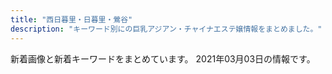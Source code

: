 ```yaml
---
title: "西日暮里・日暮里・鶯谷"
description: "キーワード別にの巨乳アジアン・チャイナエステ嬢情報をまとめました。"
---
```


新着画像と新着キーワードをまとめています。
2021年03月03日の情報です。

<DmmAffiliateIns />
<KeywordTable
  shops={
    [
    {
        "keywords": {},
        "img_links": [
            "http://www.es-ms.work/images/news.jpg",
            "http://www.es-ms.work/images/rec1.jpg",
            "http://www.es-ms.work/img/rina1.jpg",
            "http://www.es-ms.work/images/interior_t.jpg",
            "http://www.es-ms.work/img/sayuri1.jpg",
            "http://www.es-ms.work/images/rec2.jpg",
            "http://www.es-ms.work/images/int2.jpg",
            "http://www.es-ms.work/images/int1.jpg",
            "http://www.es-ms.work/images/ac1.jpg",
            "http://www.es-ms.work/images/head.jpg",
            "http://www.es-ms.work/images/1.jpg",
            "http://www.es-ms.work/img/kaya1.jpg",
            "http://www.es-ms.work/images/tg.jpg",
            "http://www.es-ms.work/staff/kaya.jpg",
            "http://www.es-ms.work/images/s1.png",
            "http://www.es-ms.work/images/2.jpg",
            "http://www.es-ms.work/images/sys.jpg",
            "http://www.es-ms.work/staff/rina.jpg",
            "http://www.es-ms.work/staff/sayuri.jpg",
            "http://www.es-ms.work/images/3.jpg",
            "http://www.es-ms.work/images/staff_t.jpg"
        ],
        "url": "http://www.es-ms.work/",
        "name": "\u685c\u306e\u5bb6",
        "station": "JR\u9daf\u8c37\u99c5\u5317\u53e3"
    },
    {
        "name": "\u30d1\u30b8\u30e3\u30de",
        "url": "http://massage-aroma.pink/",
        "img_links": [
            "http://massage-aroma.pink/images/cg08.jpg",
            "http://massage-aroma.pink/images/cg03.jpg",
            "http://massage-aroma.pink/images/nav-001.png",
            "http://massage-aroma.pink/images/cg09.jpg",
            "http://massage-aroma.pink/images/cg04.jpg",
            "http://massage-aroma.pink/images/tel.png",
            "http://massage-aroma.pink/images/cg061.jpg",
            "http://massage-aroma.pink/images/cg011.jpg",
            "http://massage-aroma.pink/images/cg06.jpg",
            "http://massage-aroma.pink/images/nav-004.png",
            "http://massage-aroma.pink/images/no.png",
            "http://massage-aroma.pink/images/cg01.jpg",
            "http://massage-aroma.pink/images/nav-006.png",
            "http://massage-aroma.pink/images/cg05.jpg",
            "http://massage-aroma.pink/images/nav-005.png",
            "http://massage-aroma.pink/images/top001.png",
            "http://massage-aroma.pink/images/nav-003.png",
            "http://massage-aroma.pink/images/cg07.jpg",
            "http://massage-aroma.pink/images/nav-002.png",
            "http://massage-aroma.pink/images/cg02.jpg"
        ],
        "station": "JR\u65e5\u66ae\u91cc\u99c5\u6771\u53e3",
        "keywords": {
            "D": 9,
            "86": 9
        }
    },
    {
        "station": "\u65e5\u66ae\u91cc\u99c5\u6771\u53e3",
        "name": "\u672a\u6765",
        "keywords": {},
        "img_links": [
            "http://www.relax-mirai.info/images/momo1.jpg",
            "http://www.relax-mirai.info/i/images/momo1.jpg",
            "http://www.relax-mirai.info/gals/aki1.jpg",
            "http://www.relax-mirai.info/images/sayuri1.jpg",
            "http://www.relax-mirai.info/images/risa1.jpg",
            "http://www.relax-mirai.info/images/m02.jpg",
            "http://www.relax-mirai.info/gals/emi1.jpg",
            "http://www.relax-mirai.info/images/m03.jpg",
            "http://www.relax-mirai.info/i/120/sayuri1.jpg",
            "http://www.relax-mirai.info/gals/risa1.jpg",
            "http://www.relax-mirai.info/images/m04.jpg",
            "http://www.relax-mirai.info/images/info02.jpg",
            "http://www.relax-mirai.info/images/qr.jpg",
            "http://www.relax-mirai.info/gals/kaka1.jpg",
            "http://www.relax-mirai.info/i/images/sayuri1.jpg",
            "http://www.relax-mirai.info/images/info01.jpg"
        ],
        "url": "http://www.relax-mirai.info/"
    },
    {
        "img_links": [
            "http://momo.tyo.cm/images/tit05.png",
            "http://momo.tyo.cm/images/news.png",
            "http://momo.tyo.cm/images/tit_com04.png",
            "http://momo.tyo.cm/images/tit_com03.png",
            "http://momo.tyo.cm/images/border01.png",
            "http://momo.tyo.cm/images/top_slider02.jpg",
            "http://momo.tyo.cm/images/tit_staff.png",
            "http://momo.tyo.cm/images/tit_com05.png",
            "http://momo.tyo.cm/photos/sites/53/2021/02/2021021607405730.jpg",
            "http://momo.tyo.cm/images/tit03.png",
            "http://momo.tyo.cm/images/top_slider01.jpg",
            "http://momo.tyo.cm/images/tit_com01.png",
            "http://momo.tyo.cm/photos/sites/53/2021/02/2021021607405578.jpg",
            "http://momo.tyo.cm/images/border02.png",
            "http://momo.tyo.cm/images/nav_link04.png",
            "http://momo.tyo.cm/photos/sites/53/2021/02/2021021607405882.jpg",
            "http://momo.tyo.cm/images/tit01.png",
            "http://momo.tyo.cm/images/nav_link01.png",
            "http://momo.tyo.cm/images/nav_link02.png",
            "http://momo.tyo.cm/images/tit02.png",
            "http://momo.tyo.cm/photos/sites/53/2021/02/2021021607405658.jpg",
            "http://momo.tyo.cm/images/tit_com.png",
            "http://momo.tyo.cm/images/bg_pick.png",
            "http://momo.tyo.cm/images/tit_com02.png",
            "http://momo.tyo.cm/images/nav_link05.png",
            "http://momo.tyo.cm/images/nav_link06.png",
            "http://momo.tyo.cm/images/pagetop.png",
            "http://momo.tyo.cm/images/tit_link01.png",
            "http://momo.tyo.cm/images/nav_link03.png",
            "http://momo.tyo.cm/images/tit04.png"
        ],
        "url": "http://momo.tyo.cm/",
        "keywords": {
            "85": 5,
            "86": 15,
            "D": 20
        },
        "name": "\u6843",
        "station": "JR\u65e5\u66ae\u91cc\u99c5\u5357\u53e3"
    },
    {
        "img_links": [],
        "name": "\u9e97\u4eba",
        "url": "http://reijin.xyz.mn/",
        "station": "JR\u65e5\u66ae\u91cc\u99c5\u6771\u53e3",
        "keywords": {}
    },
    {
        "station": "\u753a\u5c4b\u99c51\u756a\u51fa\u53e3",
        "name": "\u3082\u307f\u306e\u6728",
        "url": "https://mominoki.tyo.ac/",
        "img_links": [
            "https://mominoki.tyo.ac/images/room3.jpg",
            "https://mominoki.tyo.ac/images/themes/pink/s_ranking.png",
            "https://mominoki.tyo.ac/images/themes/pink/s_link.png",
            "https://mominoki.tyo.ac/images/themes/pink/mobile.jpg",
            "https://mominoki.tyo.ac/images/themes/pink/s_pickup.png",
            "https://mominoki.tyo.ac/images/themes/pink/s_staff.png",
            "https://mominoki.tyo.ac/photos/sites/41/2020/09/2020092804344750.jpg",
            "https://mominoki.tyo.ac/photos/sites/41/2020/09/2020092804344656.jpg",
            "https://mominoki.tyo.ac/images/themes/pink/no2.png",
            "https://mominoki.tyo.ac/photos/sites/41/2020/09/2020092804344859.jpg",
            "https://mominoki.tyo.ac/images/themes/pink/s_news.png",
            "https://mominoki.tyo.ac/images/themes/pink/r3.jpg",
            "https://mominoki.tyo.ac/photos/sites/41/2020/09/2020092810535583.jpg",
            "https://mominoki.tyo.ac/images/room1.jpg",
            "https://mominoki.tyo.ac/photos/sites/41/2020/11/2020111401222038.jpg",
            "https://mominoki.tyo.ac/images/room2.jpg",
            "https://mominoki.tyo.ac/images/themes/pink/no1.png",
            "https://mominoki.tyo.ac/images/themes/pink/s_newface.png",
            "https://mominoki.tyo.ac/photos/sites/41/2020/09/2020092801595154.jpg",
            "https://mominoki.tyo.ac/images/themes/pink/line.png",
            "https://mominoki.tyo.ac/images/room4.jpg"
        ],
        "keywords": {
            "86": 4,
            "D": 20,
            "87": 8,
            "C": 14,
            "85": 12,
            "E": 4,
            "\u4e73": 2
        }
    },
    {
        "station": "JR\u65e5\u66ae\u91cc\u99c5\u5357\u53e3",
        "url": "https://www.sofia-est.com/",
        "name": "\u30bd\u30d5\u30a3\u30a2",
        "img_links": [
            "https://www.sofia-est.com/img/material/course_tanta1.png",
            "https://www.sofia-est.com/img/material/top_pickup.png",
            "https://www.sofia-est.com/img/girl/list/s84_list.jpg",
            "https://www.sofia-est.com/img/material/yakusoku.png",
            "https://www.sofia-est.com/img/material/top_camp.png",
            "https://www.sofia-est.com/img/girl/thumb/s84_1.jpg",
            "https://www.sofia-est.com/img/material/mobileqr.png",
            "https://www.sofia-est.com/img/girl/list/s100_list.jpg",
            "https://www.sofia-est.com/img/girl/thumb/s84_2.jpg",
            "https://www.sofia-est.com/img/girl/thumb/s55_2.jpg",
            "https://www.sofia-est.com/img/girl/thumb/s99_2.jpg",
            "https://www.sofia-est.com/img/material/top_movie.png",
            "https://www.sofia-est.com/img/material/page8_subt2.png",
            "https://www.sofia-est.com/img/material/top_twitter.png",
            "https://www.sofia-est.com/img/material/sd_rt_btn.png",
            "https://www.sofia-est.com/img/material/photo8.jpg",
            "https://www.sofia-est.com/img/girl/thumb/s99_1.jpg",
            "https://www.sofia-est.com/img/girl/main/s55_1.jpg",
            "https://www.sofia-est.com/img/material/photo7.jpg",
            "https://www.sofia-est.com/img/top/topslide20150918.jpg",
            "https://www.sofia-est.com/img/material/hosi5.png",
            "https://www.sofia-est.com/img/material/page5_subt2.png",
            "https://www.sofia-est.com/img/girl/list/s94_list.jpg",
            "https://www.sofia-est.com/img/material/page3_1_subt2.png",
            "https://www.sofia-est.com/img/girl/thumb/s85_2.jpg",
            "https://www.sofia-est.com/img/material/page5_subt1.png",
            "https://www.sofia-est.com/img/top/topslide20141210.jpg",
            "https://www.sofia-est.com/img/girl/thumb/s111_1.jpg",
            "https://www.sofia-est.com/img/material/gm4_rollout.png",
            "https://www.sofia-est.com/img/girl/thumb/s56_2.jpg",
            "https://www.sofia-est.com/img/girl/list/s111_list.jpg",
            "https://www.sofia-est.com/img/material/doublecourse_rev1.png",
            "https://www.sofia-est.com/img/girl/thumb/s85_1.jpg",
            "https://www.sofia-est.com/img/girl/main/s92_1.jpg",
            "https://www.sofia-est.com/img/girl/main/s81_1.jpg",
            "https://www.sofia-est.com/img/what/coupon202009.png",
            "https://www.sofia-est.com/img/material/pagetop_rollout.png",
            "https://www.sofia-est.com/img/girl/main/s111_1.jpg",
            "https://www.sofia-est.com/img/girl/list/s108_list.jpg",
            "https://www.sofia-est.com/img/girl/mobilepickup/mobilepickup20200302124127.jpg",
            "https://www.sofia-est.com/img/material/top_about.png",
            "https://www.sofia-est.com/img/material/page7_subt1.png",
            "https://www.sofia-est.com/img/banner/koko_120x60.png",
            "https://www.sofia-est.com/img/girl/thumb/s92_2.jpg",
            "https://www.sofia-est.com/img/material/photo2.jpg",
            "https://www.sofia-est.com/img/girl/thumb/s108_1.jpg",
            "https://www.sofia-est.com/img/material/page6_subt3.png",
            "https://www.sofia-est.com/img/girl/pickup/pickup20190509222453.jpg",
            "https://www.sofia-est.com/img/girl/list/s57_list.jpg",
            "https://www.sofia-est.com/img/girl/main/s100_1.jpg",
            "https://www.sofia-est.com/img/girl/thumb/s81_1.jpg",
            "https://www.sofia-est.com/img/material/page3_subt1.png",
            "https://www.sofia-est.com/img/girl/list/s55_list.jpg",
            "https://www.sofia-est.com/img/material/page4_subt2.png",
            "https://www.sofia-est.com/img/material/page2_subt1.png",
            "https://www.sofia-est.com/img/material/top_newface.png",
            "https://www.sofia-est.com/img/material/phototxt.jpg",
            "https://www.sofia-est.com/img/girl/thumb/s92_1.jpg",
            "https://www.sofia-est.com/img/material/course_tanta2.png",
            "https://www.sofia-est.com/img/material/gm1_rollout.png",
            "https://www.sofia-est.com/img/material/top_kodawariimg1.jpg",
            "https://www.sofia-est.com/img/material/page4_subt1.png",
            "https://www.sofia-est.com/img/top/topslide20141211.jpg",
            "https://www.sofia-est.com/img/material/movie_left_yaji.png",
            "https://www.sofia-est.com/img/girl/thumb/s81_5.jpg",
            "https://www.sofia-est.com/img/material/gm3_rollout.png",
            "https://www.sofia-est.com/img/girl/list/s89_list.jpg",
            "https://www.sofia-est.com/img/material/photo1.jpg",
            "https://www.sofia-est.com/img/girl/main/s108_1.jpg",
            "https://www.sofia-est.com/img/girl/main/s57_1.jpg",
            "https://www.sofia-est.com/img/material/top_news.png",
            "https://www.sofia-est.com/img/material/courseoption_rev1.png",
            "https://www.sofia-est.com/img/material/movie_right_yaji.png",
            "https://www.sofia-est.com/img/girl/main/s97_1.jpg",
            "https://www.sofia-est.com/img/girl/pickup/pickup20191220093623.jpg",
            "https://www.sofia-est.com/img/material/page6_subt2.png",
            "https://www.sofia-est.com/img/material/iph.png",
            "https://www.sofia-est.com/img/material/photo4.jpg",
            "https://www.sofia-est.com/img/material/noimg_b.jpg",
            "https://www.sofia-est.com/img/material/noimg_m.jpg",
            "https://www.sofia-est.com/img/girl/thumb/s100_2.jpg",
            "https://www.sofia-est.com/img/girl/main/s56_1.jpg",
            "https://www.sofia-est.com/img/material/photo6.jpg",
            "https://www.sofia-est.com/img/material/photo3.jpg",
            "https://www.sofia-est.com/img/girl/list/s92_list.jpg",
            "https://www.sofia-est.com/img/girl/main/s84_1.jpg",
            "https://www.sofia-est.com/img/material/movieicon.png",
            "https://www.sofia-est.com/img/girl/pickup/pickup20191220093702.jpg",
            "https://www.sofia-est.com/img/material/gm6_rollout.png",
            "https://www.sofia-est.com/img/material/mob_youtube.png",
            "https://www.sofia-est.com/img/material/gm2_rollout.png",
            "https://www.sofia-est.com/img/girl/list/s97_list.jpg",
            "https://www.sofia-est.com/img/material/gm5_rollout.png",
            "https://www.sofia-est.com/img/girl/thumb/s81_4.jpg",
            "https://www.sofia-est.com/img/material/photo5.jpg",
            "https://www.sofia-est.com/img/girl/thumb/s97_2.jpg",
            "https://www.sofia-est.com/img/girl/list/s85_list.jpg",
            "https://www.sofia-est.com/img/girl/thumb/s85_3.jpg",
            "https://www.sofia-est.com/img/girl/thumb/s81_2.jpg",
            "https://www.sofia-est.com/img/girl/list/s81_list.jpg",
            "https://www.sofia-est.com/img/girl/main/s94_1.jpg",
            "https://www.sofia-est.com/img/girl/thumb/s56_1.jpg",
            "https://www.sofia-est.com/img/material/top_kodawari.png",
            "https://www.sofia-est.com/img/girl/thumb/s81_3.jpg",
            "https://www.sofia-est.com/img/girl/thumb/s97_1.jpg",
            "https://www.sofia-est.com/img/material/photobig.jpg",
            "https://www.sofia-est.com/img/girl/thumb/s55_1.jpg",
            "https://www.sofia-est.com/img/material/page8_subt1.png",
            "https://www.sofia-est.com/img/girl/main/s99_1.jpg",
            "https://www.sofia-est.com/img/girl/thumb/s57_1.jpg",
            "https://www.sofia-est.com/img/girl/thumb/s100_1.jpg",
            "https://www.sofia-est.com/img/material/page6_subt1.png",
            "https://www.sofia-est.com/img/girl/thumb/s94_2.jpg",
            "https://www.sofia-est.com/img/girl/thumb/s94_1.jpg",
            "https://www.sofia-est.com/img/girl/list/s99_list.jpg",
            "https://www.sofia-est.com/img/girl/thumb/s55_3.jpg",
            "https://www.sofia-est.com/img/material/top_infomation.png",
            "https://www.sofia-est.com/img/girl/main/s85_1.jpg",
            "https://www.sofia-est.com/img/material/coursepoint_rev2.png",
            "https://www.sofia-est.com/img/material/movie20141210.jpg",
            "https://www.sofia-est.com/img/girl/list/s56_list.jpg",
            "https://www.sofia-est.com/img/girl/pickup/pickup20200111122329.jpg",
            "https://www.sofia-est.com/img/material/page3_1_subt1.png"
        ],
        "keywords": {
            "\u30bb\u30af\u30b7\u30fc": 23,
            "E": 1,
            "G": 1,
            "\u30c0\u30a4\u30ca\u30de\u30a4\u30c8": 1
        }
    },
    {
        "keywords": {},
        "url": "http://www.ai-lian.work/",
        "name": "\u5fc3\u7f8e",
        "station": "JR\u9daf\u8c37\u99c5\u5317\u53e3",
        "img_links": [
            "http://www.ai-lian.work/img/yui1.jpg",
            "http://www.ai-lian.work/images/staff_t.jpg",
            "http://www.ai-lian.work/images/rec1.jpg",
            "http://www.ai-lian.work/images/interior_t.jpg",
            "http://www.ai-lian.work/images/int2.jpg",
            "http://www.ai-lian.work/images/news.jpg",
            "http://www.ai-lian.work/images/mobile.jpg",
            "http://www.ai-lian.work/images/1.jpg",
            "http://www.ai-lian.work/images/sys1.jpg",
            "http://www.ai-lian.work/img/saya1.jpg",
            "http://www.ai-lian.work/images/line.png",
            "http://www.ai-lian.work/images/3.jpg",
            "http://www.ai-lian.work/images/ta.jpg",
            "http://www.ai-lian.work/images/int1.jpg",
            "http://www.ai-lian.work/img/aya1.jpg",
            "http://www.ai-lian.work/images/tel.jpg",
            "http://www.ai-lian.work/images/2.jpg",
            "http://www.ai-lian.work/images/head.jpg"
        ]
    },
    {
        "img_links": [
            "http://es-rlx.com/img/access/road04.jpg",
            "http://es-rlx.com/pic/top2.jpg",
            "http://es-rlx.com/staff/sakura/01mb.jpg",
            "http://es-rlx.com/staff/minami/01.jpg",
            "http://es-rlx.com/img/youtube.jpg",
            "http://es-rlx.com/img/ttl_rec.png",
            "http://es-rlx.com/img/access/roaddm.png",
            "http://es-rlx.com/img/ft_tel.png",
            "http://es-rlx.com/img/access/road01.jpg",
            "http://es-rlx.com/staff/yuki/01mb.jpg",
            "http://es-rlx.com/staff/anna/01mb.jpg",
            "http://es-rlx.com/staff/anna/01.jpg",
            "http://es-rlx.com/staff/mai/01mb.jpg",
            "http://es-rlx.com/staff/rumi/01mb.jpg",
            "http://es-rlx.com/img/ttl_mobile.png",
            "http://es-rlx.com/img/access/kanban.png",
            "http://es-rlx.com/staff/minami/01mb.jpg",
            "http://es-rlx.com/pic/top3.jpg",
            "http://es-rlx.com/img/access/road03.jpg",
            "http://es-rlx.com/pic/head.png",
            "http://es-rlx.com/staff/rumi/01.jpg",
            "http://es-rlx.com/img/ttl_staff.png",
            "http://es-rlx.com/i/files/homeimg.jpg",
            "http://es-rlx.com/pic/top1.jpg",
            "http://es-rlx.com/staff/mai/01.jpg",
            "http://es-rlx.com/staff/sakura/01.jpg",
            "http://es-rlx.com/staff/yuki/01.jpg",
            "http://es-rlx.com/img/ttl_tnew.png",
            "http://es-rlx.com/img/access/road02.jpg"
        ],
        "keywords": {
            "C": 21
        },
        "name": "\u5065\u7f8e\u5802",
        "url": "http://es-rlx.com/",
        "station": "JR\u9daf\u8c37\u99c5\u5317\u53e3"
    },
    {
        "station": "JR\u65e5\u66ae\u91cc\u99c5\u6771\u53e3",
        "img_links": [
            "http://esthe-aroma.red/images/cg06.jpg",
            "http://esthe-aroma.red/images/cg05.jpg",
            "http://esthe-aroma.red/images/sruru.jpg",
            "http://esthe-aroma.red/images/precau.png",
            "http://esthe-aroma.red/images/rec.png",
            "http://esthe-aroma.red/images/r4.jpg",
            "http://esthe-aroma.red/images/r1.jpg",
            "http://esthe-aroma.red/images/cg02.jpg",
            "http://esthe-aroma.red/images/cg03.jpg",
            "http://esthe-aroma.red/images/cg04.jpg",
            "http://esthe-aroma.red/images/r2.jpg",
            "http://esthe-aroma.red/images/cg07.jpg",
            "http://esthe-aroma.red/images/r3.jpg",
            "http://esthe-aroma.red/images/imm.jpg",
            "http://esthe-aroma.red/images/cg00.jpg",
            "http://esthe-aroma.red/images/cg10.jpg",
            "http://esthe-aroma.red/images/top.png",
            "http://esthe-aroma.red/images/cg08.jpg",
            "http://esthe-aroma.red/images/cg11.jpg",
            "http://esthe-aroma.red/images/cg01.jpg",
            "http://esthe-aroma.red/images/news.png",
            "http://esthe-aroma.red/link/menlog.jpg",
            "http://esthe-aroma.red/images/evetop.png",
            "http://esthe-aroma.red/images/staff_s.png",
            "http://esthe-aroma.red/images/kan.jpg",
            "http://esthe-aroma.red/images/cg09.jpg"
        ],
        "name": "\u548c\u5408 \u308f\u3054\u3046",
        "url": "http://esthe-aroma.red/",
        "keywords": {
            "D": 10,
            "86": 11,
            "E": 1
        }
    },
    {
        "img_links": [
            "http://es-minami.com/img/sayuri2.jpg",
            "http://www.es-minami.com/images/sayuri1.jpg",
            "http://es-minami.com/images/pick_staff6.jpg",
            "http://es-minami.com/gals/rika1.jpg",
            "http://www.es-minami.com/gals/sakura1.jpg",
            "http://es-minami.com/images/nana1.jpg",
            "http://www.es-minami.com/img/riri1.jpg",
            "http://www.es-minami.com/gals/riri1.jpg",
            "http://www.es-minami.com/gals/sayuri1.jpg",
            "http://www.es-minami.com/images/staff-bar.png",
            "http://www.es-minami.com/images/riri1.jpg",
            "http://www.es-minami.com/img/sayuri2.jpg",
            "http://www.es-minami.com/img/mika1.jpg",
            "http://www.es-minami.com/gals/mika1.jpg",
            "http://www.es-minami.com/gals/nana1.jpg",
            "http://www.es-minami.com/images/nana1.jpg",
            "http://es-minami.com/images/yuki1.jpg",
            "http://www.es-minami.com/images/rika1.jpg",
            "http://es-minami.com/images/rika1.jpg",
            "http://es-minami.com/img/riri1.jpg",
            "http://es-minami.com/gals/mika1.jpg",
            "http://www.es-minami.com/img/sayuri1.jpg",
            "http://es-minami.com/img/yuki1.jpg",
            "http://es-minami.com/images/news.png",
            "http://es-minami.com/img/mika2.jpg",
            "http://es-minami.com/images/sayuri2.jpg",
            "http://es-minami.com/images/mika1.jpg",
            "http://www.es-minami.com/images/yuki1.jpg",
            "http://www.es-minami.com/images/pick_staff6.jpg",
            "http://www.es-minami.com/img/nana1.jpg",
            "http://es-minami.com/gals/mika2.jpg",
            "http://es-minami.com/gals/yuki1.jpg",
            "http://es-minami.com/img/nana1.jpg",
            "http://es-minami.com/images/riri1.jpg",
            "http://es-minami.com/gals/nana1.jpg",
            "http://www.es-minami.com/img/mika2.jpg",
            "http://www.es-minami.com/gals/sayuri2.jpg",
            "http://es-minami.com/images/staff-bar.png",
            "http://es-minami.com/images/sayuri1.jpg",
            "http://www.es-minami.com/images/sayuri2.jpg",
            "http://www.es-minami.com/gals/mika2.jpg",
            "http://es-minami.com/images/mika2.jpg",
            "http://www.es-minami.com/gals/yuki1.jpg",
            "http://es-minami.com/img/sayuri1.jpg",
            "http://www.es-minami.com/images/mobole.png",
            "http://www.es-minami.com/img/yuki1.jpg",
            "http://es-minami.com/images/mobole.png",
            "http://www.es-minami.com/images/mika1.jpg",
            "http://es-minami.com/gals/riri1.jpg",
            "http://es-minami.com/img/mika1.jpg",
            "http://www.es-minami.com/gals/rika1.jpg",
            "http://www.es-minami.com/images/mika2.jpg",
            "http://es-minami.com/gals/sayuri2.jpg",
            "http://es-minami.com/gals/sakura1.jpg",
            "http://www.es-minami.com/images/news.png",
            "http://es-minami.com/gals/sayuri1.jpg"
        ],
        "name": "\u307f\u306a\u307f",
        "keywords": {},
        "url": "http://es-minami.com/",
        "station": "JR\u65e5\u66ae\u91cc\u99c5\u6771\u53e3"
    },
    {
        "name": "\u706f\u308a\u5c4b",
        "keywords": {
            "87": 1,
            "85": 1,
            "D": 9,
            "C": 1,
            "84": 2,
            "E": 1,
            "86": 7
        },
        "img_links": [
            "http://chou.ies.bz/photos/sites/85/2020/12/2020120204150858.jpg",
            "http://chou.ies.bz/photos/sites/85/2019/07/2019070106320474.jpg",
            "http://chou.ies.bz/images/n1.jpg",
            "http://chou.ies.bz/images/top.png",
            "http://chou.ies.bz/photos/sites/85/2020/10/2020100610383828.jpg",
            "http://chou.ies.bz/images/mobile.png",
            "http://chou.ies.bz/photos/sites/85/2019/06/2019062803491517.jpg",
            "http://chou.ies.bz/photos/sites/85/2020/12/2020120204265615.jpg",
            "http://chou.ies.bz/photos/sites/85/2020/12/2020121802483415.jpg",
            "http://chou.ies.bz/images/s3.png",
            "http://chou.ies.bz/images/s_pick.png",
            "http://chou.ies.bz/images/s_staff.jpg",
            "http://chou.ies.bz/images/s_news.png",
            "http://chou.ies.bz/photos/sites/85/2019/07/2019070106330942.jpg",
            "http://chou.ies.bz/images/n3.png",
            "http://chou.ies.bz/photos/sites/85/2019/07/2019070106340260.jpg",
            "http://chou.ies.bz/images/s_link.png",
            "http://chou.ies.bz/images/s1.png",
            "http://chou.ies.bz/photos/sites/85/2020/10/2020100610370157.jpg",
            "http://chou.ies.bz/photos/sites/85/2019/12/2019120602315853.jpg",
            "http://chou.ies.bz/photos/sites/85/2019/07/2019070509385227.jpg",
            "http://chou.ies.bz/photos/sites/85/2019/07/2019070106333414.jpg"
        ],
        "station": "JR\u897f\u65e5\u66ae\u91cc\u99c5",
        "url": "http://chou.ies.bz/"
    },
    {
        "url": "http://lapis.tyo.cm/",
        "name": "\u30e9\u30d4\u30b9",
        "img_links": [
            "http://lapis.tyo.cm/images/s_pick.jpg",
            "http://lapis.tyo.cm/images/s_blog.jpg",
            "http://lapis.tyo.cm/photos/sites/75/2021/01/2021010407562482.jpg",
            "http://lapis.tyo.cm/images/top.png",
            "http://lapis.tyo.cm/images/pick_bj1.jpg",
            "http://lapis.tyo.cm/images/nbj1.jpg",
            "http://lapis.tyo.cm/images/pick_bj3.jpg",
            "http://lapis.tyo.cm/images/nbj3.jpg",
            "http://lapis.tyo.cm/photos/sites/75/2021/01/2021010407562697.jpg",
            "http://lapis.tyo.cm/images/s_staff.jpg",
            "http://lapis.tyo.cm/images/s_link.jpg",
            "http://lapis.tyo.cm/images/new.jpg",
            "http://lapis.tyo.cm/photos/sites/75/2021/01/2021010407562324.jpg",
            "http://lapis.tyo.cm/photos/sites/75/2021/01/2021010407562290.jpg",
            "http://lapis.tyo.cm/images/mobile.jpg",
            "http://lapis.tyo.cm/images/s_face.jpg"
        ],
        "keywords": {
            "86": 8,
            "D": 16,
            "83": 4,
            "87": 4
        },
        "station": "JR\u9daf\u8c37\u99c5\u5317\u53e3"
    },
    {
        "img_links": [
            "http://www.hohoemi.es-relax.info/images/162-1.jpg",
            "http://www.hohoemi.es-relax.info/gals/nana1.jpg",
            "http://www.hohoemi.es-relax.info/gals/yuyu1.jpg",
            "http://www.hohoemi.es-relax.info/i/room/r02.jpg",
            "http://www.hohoemi.es-relax.info/gals/yuri1.jpg",
            "http://www.hohoemi.es-relax.info/i/room/r03.jpg",
            "http://www.hohoemi.es-relax.info/images/img04.jpg",
            "http://www.hohoemi.es-relax.info/images/newsbar.jpg",
            "http://www.hohoemi.es-relax.info/images/r01.jpg",
            "http://www.hohoemi.es-relax.info/images/r02.jpg",
            "http://www.hohoemi.es-relax.info/gals/nanami1.jpg",
            "http://www.hohoemi.es-relax.info/gals/mirai1.jpg",
            "http://www.hohoemi.es-relax.info/images/nanami1.jpg",
            "http://www.hohoemi.es-relax.info/images/r05.jpg",
            "http://www.hohoemi.es-relax.info/images/img02.jpg",
            "http://www.hohoemi.es-relax.info/gals/monika1.jpg",
            "http://www.hohoemi.es-relax.info/i/room/r01.jpg",
            "http://www.hohoemi.es-relax.info/gals/karin1.jpg",
            "http://www.hohoemi.es-relax.info/images/img03.jpg",
            "http://www.hohoemi.es-relax.info/i/room/r04.jpg",
            "http://www.hohoemi.es-relax.info/gals/rika1.jpg",
            "http://www.hohoemi.es-relax.info/images/r04.jpg",
            "http://www.hohoemi.es-relax.info/images/r03.jpg",
            "http://www.hohoemi.es-relax.info/gals/egao1.jpg"
        ],
        "keywords": {},
        "name": "\u307b\u307b\u3048\u307f",
        "url": "http://www.hohoemi.es-relax.info/",
        "station": "JR\u897f\u65e5\u66ae\u91cc\u99c5"
    },
    {
        "img_links": [
            "http://onkyoukou.tyo.cm/images/acc2.jpg",
            "http://onkyoukou.tyo.cm/photos/sites/88/2017/03/staff1.jpg",
            "http://onkyoukou.tyo.cm/photos/sites/88/2017/03/staff2.jpg",
            "http://onkyoukou.tyo.cm/images/top.png",
            "http://onkyoukou.tyo.cm/images/acc1.jpg",
            "http://onkyoukou.tyo.cm/images/mobile.jpg",
            "http://onkyoukou.tyo.cm/images/acc3.jpg",
            "http://onkyoukou.tyo.cm/images/n1.jpg",
            "http://onkyoukou.tyo.cm/images/line.jpg",
            "http://onkyoukou.tyo.cm/photos/sites/88/2017/03/staff4.jpg",
            "http://onkyoukou.tyo.cm/images/face_bj3.jpg",
            "http://onkyoukou.tyo.cm/images/s_mobile.jpg",
            "http://onkyoukou.tyo.cm/photos/sites/88/2020/03/2020030111163079.jpg",
            "http://onkyoukou.tyo.cm/images/s_staff.jpg",
            "http://onkyoukou.tyo.cm/images/s_pick.jpg",
            "http://onkyoukou.tyo.cm/images/face_bj.jpg",
            "http://onkyoukou.tyo.cm/images/s_link.jpg",
            "http://onkyoukou.tyo.cm/images/s_news.jpg",
            "http://onkyoukou.tyo.cm/images/s_face.jpg",
            "http://onkyoukou.tyo.cm/images/nbj1.jpg",
            "http://onkyoukou.tyo.cm/images/nbj3.jpg",
            "http://onkyoukou.tyo.cm/images/n3.jpg",
            "http://onkyoukou.tyo.cm/images/s_staff1.jpg"
        ],
        "keywords": {
            "87": 3,
            "C": 13,
            "88": 6,
            "86": 3
        },
        "station": "JR\u897f\u65e5\u66ae\u91cc\u99c5",
        "name": "\u6e29\u99a8\u6e2f-\u304a\u3093\u304d\u3087\u3046\u3053\u3046-",
        "url": "http://onkyoukou.tyo.cm/"
    },
    {
        "img_links": [
            "http://www.mac-riraku106.xyz/static/picture/top-img01.png",
            "http://www.mac-riraku106.xyz/uploads/200501/1-200501125159161.jpg",
            "http://www.mac-riraku106.xyz/uploads/200501/1-200501125150516.jpg",
            "http://www.mac-riraku106.xyz/uploads/190723/34-1.jpg",
            "http://www.mac-riraku106.xyz/uploads/190723/25-1.jpg",
            "http://www.mac-riraku106.xyz/uploads/200501/1-200501144951148.jpg",
            "http://www.mac-riraku106.xyz/uploads/200325/1-2003251H312V4.jpg",
            "http://www.mac-riraku106.xyz/uploads/200310/1-200310130Z0421.jpg",
            "http://www.mac-riraku106.xyz/static/picture/michi01.png",
            "http://www.mac-riraku106.xyz/uploads/190723/23-1.jpg",
            "http://www.mac-riraku106.xyz/uploads/200317/1-20031G44220J0.jpg",
            "http://www.mac-riraku106.xyz/static/picture/top-img09.png",
            "http://www.mac-riraku106.xyz/static/picture/michi02.png",
            "http://www.mac-riraku106.xyz/uploads/191106/1-191106092J62Y.jpg",
            "http://www.mac-riraku106.xyz/uploads/191219/1-191219124141563.jpg",
            "http://www.mac-riraku106.xyz/uploads/200310/1-20031013091I08.jpg",
            "http://www.mac-riraku106.xyz/uploads/190723/30-1.jpg",
            "http://www.mac-riraku106.xyz/uploads/200317/1-20031G4420c38.jpg",
            "http://www.mac-riraku106.xyz/uploads/200608/1-20060Q0251EY.jpg",
            "http://www.mac-riraku106.xyz/static/picture/top-img03.png",
            "http://www.mac-riraku106.xyz/uploads/191008/1-19100Q5453V63.jpg",
            "http://www.mac-riraku106.xyz/uploads/191219/1-19121912423J29.jpg",
            "http://www.mac-riraku106.xyz/uploads/200501/1-200501125300127.jpg",
            "http://www.mac-riraku106.xyz/uploads/200325/1-2003251H340B9.jpg",
            "http://www.mac-riraku106.xyz/uploads/191209/1-1912091229204E.jpg",
            "http://www.mac-riraku106.xyz/uploads/190723/23-3.jpg",
            "http://www.mac-riraku106.xyz/uploads/191106/1-191106092S0357.jpg",
            "http://www.mac-riraku106.xyz/uploads/191209/1-191209122ZY50.jpg",
            "http://www.mac-riraku106.xyz/uploads/190826/1-1ZR6144611E0.jpg",
            "http://www.mac-riraku106.xyz/uploads/200818/1-200QQ554231G.jpg",
            "http://www.mac-riraku106.xyz/uploads/200317/1-20031G44235R7.jpg",
            "http://www.mac-riraku106.xyz/uploads/190723/10-2.jpg",
            "http://www.mac-riraku106.xyz/uploads/190826/1-1ZR614462Qa.jpg",
            "http://www.mac-riraku106.xyz/static/picture/2.jpg",
            "http://www.mac-riraku106.xyz/uploads/190723/23-2.jpg",
            "http://www.mac-riraku106.xyz/uploads/190906/1-1ZZ612503C39.jpg",
            "http://www.mac-riraku106.xyz/uploads/200501/1-200501145002a7.jpg",
            "http://www.mac-riraku106.xyz/uploads/200818/1-200QQ55415J4.jpg",
            "http://www.mac-riraku106.xyz/uploads/190723/33-1.jpg",
            "http://www.mac-riraku106.xyz/static/picture/1.jpg",
            "http://www.mac-riraku106.xyz/uploads/191128/1-19112Q3111UF.jpg",
            "http://www.mac-riraku106.xyz/uploads/200801/1-200P1110A4M2.jpg",
            "http://www.mac-riraku106.xyz/uploads/190723/10-1.jpg",
            "http://www.mac-riraku106.xyz/uploads/191008/1-19100Q5451M20.jpg",
            "http://www.mac-riraku106.xyz/uploads/200608/1-20060Q02506204.jpg",
            "http://www.mac-riraku106.xyz/uploads/200501/1-200501145011C2.jpg",
            "http://www.mac-riraku106.xyz/uploads/190723/21-1.jpg",
            "http://www.mac-riraku106.xyz/uploads/191209/1-191209123459153.jpg",
            "http://www.mac-riraku106.xyz/uploads/191128/1-19112Q3102OP.jpg",
            "http://www.mac-riraku106.xyz/uploads/190723/1-2.jpg",
            "http://www.mac-riraku106.xyz/uploads/200501/1-200501125251121.jpg",
            "http://www.mac-riraku106.xyz/uploads/200801/1-200P1110412514.jpg",
            "http://www.mac-riraku106.xyz/uploads/190926/1-1Z926131T2408.jpg",
            "http://www.mac-riraku106.xyz/uploads/191128/1-19112Q31009521.jpg",
            "http://www.mac-riraku106.xyz/static/picture/top-img02.png",
            "http://www.mac-riraku106.xyz/static/picture/tel.png",
            "http://www.mac-riraku106.xyz/uploads/190723/1-1.jpg",
            "http://www.mac-riraku106.xyz/uploads/200310/1-200310130925920.jpg",
            "http://www.mac-riraku106.xyz/static/picture/call.png",
            "http://www.mac-riraku106.xyz/uploads/200818/1-200QQ5535E92.jpg",
            "http://www.mac-riraku106.xyz/uploads/191106/1-191106092T0531.jpg",
            "http://www.mac-riraku106.xyz/uploads/200801/1-200P1110631926.jpg",
            "http://www.mac-riraku106.xyz/uploads/190926/1-1Z926131R6102.jpg",
            "http://www.mac-riraku106.xyz/uploads/190906/1-1ZZ6125225A4.jpg"
        ],
        "url": "http://www.mac-riraku106.xyz/",
        "name": "\u306f\u305f\u3061",
        "station": "JR\u65e5\u66ae\u91cc\u99c5\u5357\u53e3",
        "keywords": {
            "D": 46,
            "94": 3,
            "C": 19,
            "85": 15,
            "F": 3,
            "E": 7,
            "86": 18
        }
    },
    {
        "keywords": {
            "87": 12,
            "86": 12,
            "C": 36,
            "E": 12,
            "D": 12,
            "83": 36
        },
        "img_links": [
            "http://flowerscent.este.work/2/uploadimg/1600260826.jpg",
            "http://flowerscent.este.work/2/uploadimg/1599833697.jpg",
            "http://flowerscent.este.work/head_2_4691_1553674270815382.png",
            "http://flowerscent.este.work/head_1_4691_1553674270167089.png",
            "http://flowerscent.este.work/head_3_4691_1556258938113847.png"
        ],
        "station": "JR\u897f\u65e5\u66ae\u91cc\u99c5",
        "url": "http://flowerscent.este.work/",
        "name": "\u3075\u308f\u3075\u308f"
    },
    {
        "url": "http://www.en-nippori.net/",
        "station": "JR\u65e5\u66ae\u91cc\u99c5\u6771\u53e3",
        "keywords": {
            "C": 6
        },
        "img_links": [
            "http://www.en-nippori.net/image/mainparts/images/navi01_03.jpg",
            "http://www.en-nippori.net/image/mainparts/images/navi01_05.jpg",
            "http://www.en-nippori.net/image/mainparts/main.jpg",
            "http://www.en-nippori.net/image/therapist/03.jpg",
            "http://www.en-nippori.net/image/index/top.jpg",
            "http://www.en-nippori.net/image/mainparts/images/navi01_04.jpg",
            "http://www.en-nippori.net/image/mainparts/images/navi01_02.jpg",
            "http://www.en-nippori.net/image/therapist/04.jpg",
            "http://www.en-nippori.net/image/therapist/01.jpg",
            "http://www.en-nippori.net/image/mainparts/images/navi01_07.jpg",
            "http://www.en-nippori.net/image/therapist/02.jpg",
            "http://www.en-nippori.net/image/mainparts/images/navi01_06.jpg",
            "http://www.en-nippori.net/image/therapist/06.jpg"
        ],
        "name": "\u7e01"
    }
]
}
/>
<DmmAffiliateScript />
